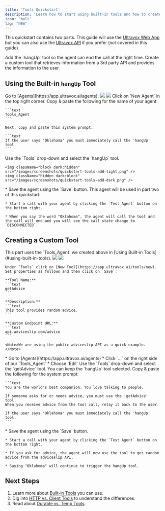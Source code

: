 ```yaml
---
title: 'Tools Quickstart'
description: 'Learn how to start using built-in tools and how to create custom tools.'
icon: 'bolt'
tag: "NEW"
---
```


This quickstart contains two parts. This guide will use the [Ultravox Web App](https://app.ultravox.ai) but you can also use the [Ultravox API](/api-reference/introduction) if you prefer (not covered in this guide).


<CardGroup cols={1}>
  <Card title="Part 1: Using the Built-in Hang Up Tool" icon="screwdriver-wrench" href="#using-the-built-in-hangup-tool">
    Add the `hangUp` tool so the agent can end the call at the right time.
  </Card>
  <Card title="Part 2: Creating a Custom Tool" icon="wand-magic-sparkles" href="#creating-a-custom-tool">
    Create a custom tool that retrieves information from a 3rd party API and provides the information to the user.
  </Card>
</CardGroup>

## Using the Built-in `hangUp` Tool
<Steps>
  <Step title="Start with the Ultravox Console">
    Go to [Agents](https://app.ultravox.ai/agents).
    <img className="block dark:hidden" src="/images/screenshots/quickstart-agent-light.png" />
    <img className="hidden dark:block" src="/images/screenshots/quickstart-agent-dark.png" />
  </Step>
  <Step title="Create a New Agent">
    Click on `New Agent` in the top right corner.
  </Step>
  <Step title="Enter a Name and Prompt">
    Copy & paste the following for the name of your agent:

    ```text
    Tools_Agent
    ```

    Next, copy and paste this system prompt:

    ```text
    If the user says "Oklahoma" you must immediately call the 'hangUp' tool.
    ```
  </Step>
  <Step title="Add the hangUp Tool">
    Use the `Tools` drop-down and select the `hangUp` tool.

    <img className="block dark:hidden" src="/images/screenshots/quickstart-tools-add-light.png" />
    <img className="hidden dark:block" src="/images/screenshots/quickstart-tools-add-dark.png" />
  
  </Step>
  <Step title="Save & Test the Agent">
    * Save the agent using the `Save` button. This agent will be used in part two of this quickstart.

    * Start a call with your agent by clicking the `Test Agent` button on the bottom right.

    * When you say the word "Oklahoma", the agent will call the tool and the call will end and you will see the call state change to `DISCONNECTED`.
  </Step>
</Steps>

## Creating a Custom Tool
<Info>
  This part uses the `Tools_Agent` we created above in [Using Built-in Tools](#using-built-in-tools).
</Info>

<Steps>
  <Step title="Create the getAdvice Tool">
    <img className="block dark:hidden" src="/images/screenshots/quickstart-tools-custom-light.png" />
    <img className="hidden dark:block" src="/images/screenshots/quickstart-tools-custom-dark.png" />

    Under `Tools` click on [New Tool](https://app.ultravox.ai/tools/new). Set properties as follows and then click on `Save`:

    **Tool Name:**
    ```text
    getAdvice
    ```

    **Description:**
    ```text
    This tool provides random advice.
    ```

    **Custom Endpoint URL:**
    ```text
    api.adviceslip.com/advice
    ```

    <Note>We are using the public adviceslip API as a quick example.</Note>
  </Step>
  <Step title="Edit Tools_Agent">
    * Go to [Agents](https://app.ultravox.ai/agents)
    * Click `...` on the right side of our `Tools_Agent`
    * Choose `Edit`
  </Step>
  <Step title="Add the getAdvice Tool">
    Use the `Tools` drop-down and select the `getAdvice` tool. You can keep the `hangUp` tool selected.
  </Step>
  <Step title="Update Prompt">
    Copy & paste the following for the system prompt:

    ```text
    You are the world's best companion. You love talking to people.
    
    If someone asks for or needs advice, you must use the 'getAdvice' tool. 
    When you receive advice from the tool call, relay it back to the user.

    If the user says "Oklahoma" you must immediately call the 'hangUp' tool.
    ```
  </Step>
  <Step title="Save & Test the Agent">
    * Save the agent using the `Save` button.

    * Start a call with your agent by clicking the `Test Agent` button on the bottom right.

    * If you ask for advice, the agent will now use the tool to get random advice from the adviceslip API.

    * Saying "Oklahoma" will continue to trigger the hangUp tool.
  </Step>
</Steps>

## Next Steps
1. Learn more about [Built-in Tools](/tools/built-in-tools) you can use.
1. Dig into [HTTP vs. Client Tools](/tools/custom/http-vs-client-tools) to understand the differences.
1. Read about [Durable vs. Temp Tools](/tools/custom/durable-vs-temporary-tools).